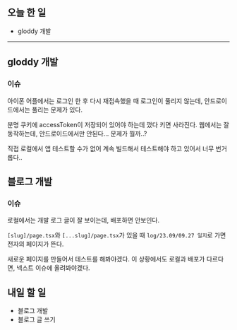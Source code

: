 ## 오늘 한 일

- gloddy 개발

---

## gloddy 개발

### 이슈

아이폰 어플에서는 로그인 한 후 다시 재접속했을 때 로그인이 풀리지 않는데, 안드로이드에서는 풀리는 문제가 있다.

분명 쿠키에 accessToken이 저장되어 있어야 하는데 껐다 키면 사라진다.
웹에서는 잘 동작하는데, 안드로이드에서만 안된다... 문제가 뭘까..?

직접 로컬에서 앱 테스트할 수가 없어 계속 빌드해서 테스트해야 하고 있어서 너무 번거롭다..

## 블로그 개발

### 이슈

로컬에서는 개발 로그 글이 잘 보이는데, 배포하면 안보인다.

`[slug]/page.tsx`와 `[...slug]/page.tsx`가 있을 때 `log/23.09/09.27 일지`로 가면 전자의 페이지가 뜬다.

새로운 페이지를 만들어서 테스트를 해봐야겠다. 이 상황에서도 로컬과 배포가 다르다면, 넥스트 이슈에 올려봐야겠다.

## 내일 할 일

- 블로그 개발
- 블로그 글 쓰기
